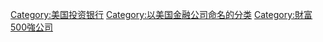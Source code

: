 {{catmore}}

[[Category:美国投资银行|Category:美国投资银行]]
[[Category:以美国金融公司命名的分类|Category:以美国金融公司命名的分类]]
[[Category:財富500強公司|Category:財富500強公司]]